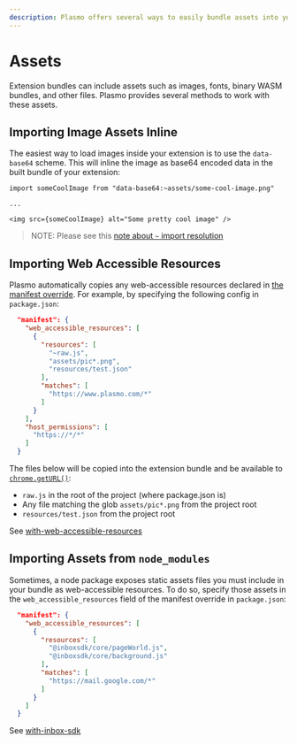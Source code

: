 ```yaml
---
description: Plasmo offers several ways to easily bundle assets into your browser extension.
---
```


# Assets

Extension bundles can include assets such as images, fonts, binary WASM bundles, and other files. Plasmo provides several methods to work with these assets.

## Importing Image Assets Inline

The easiest way to load images inside your extension is to use the `data-base64` scheme. This will inline the image as base64 encoded data in the built bundle of your extension:

```tsx
import someCoolImage from "data-base64:~assets/some-cool-image.png"

...

<img src={someCoolImage} alt="Some pretty cool image" />
```

> NOTE: Please see this [note about `~` import resolution](/browser-extension/import#tilde-)

## Importing Web Accessible Resources

Plasmo automatically copies any web-accessible resources declared in [the manifest override](/customization/manifest). For example, by specifying the following config in `package.json`:

```json
  "manifest": {
    "web_accessible_resources": [
      {
        "resources": [
          "~raw.js",
          "assets/pic*.png",
          "resources/test.json"
        ],
        "matches": [
          "https://www.plasmo.com/*"
        ]
      }
    ],
    "host_permissions": [
      "https://*/*"
    ]
  }
```

The files below will be copied into the extension bundle and be available to [`chrome.getURL()`](https://developer.chrome.com/docs/extensions/reference/runtime/#method-getURL):

- `raw.js` in the root of the project (where package.json is)
- Any file matching the glob `assets/pic*.png` from the project root
- `resources/test.json` from the project root

See [with-web-accessible-resources](https://github.com/PlasmoHQ/examples/tree/main/with-web-accessible-resources)

## Importing Assets from `node_modules`

Sometimes, a node package exposes static assets files you must include in your bundle as web-accessible resources. To do so, specify those assets in the `web_accessible_resources` field of the manifest override in `package.json`:

```json
  "manifest": {
    "web_accessible_resources": [
      {
        "resources": [
          "@inboxsdk/core/pageWorld.js",
          "@inboxsdk/core/background.js"
        ],
        "matches": [
          "https://mail.google.com/*"
        ]
      }
    ]
  }
```

See [with-inbox-sdk](https://github.com/PlasmoHQ/examples/tree/main/with-inbox-sdk)
